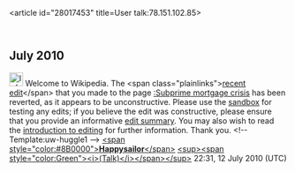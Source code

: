 <article id="28017453" title=User talk:78.151.102.85>
	<talkpage id="28017453" title="User talk:78.151.102.85">

== July 2010 ==

[[Image:Information.png|25px]] Welcome to Wikipedia. The &lt;span class=&quot;plainlinks&quot;&gt;[http://en.wikipedia.org/wiki/Subprime_mortgage_crisis?diff=373158235 recent edit]&lt;/span&gt; that you made to the page [[:Subprime mortgage crisis]] has been reverted, as it appears to be unconstructive. Please use the [[Wikipedia:Sandbox|sandbox]] for testing any edits; if you believe the edit was constructive, please ensure that you provide an informative [[Help:Edit summary|edit summary]]. You may also wish to read the [[Wikipedia:Introduction|introduction to editing]] for further information. Thank you. &lt;!-- Template:uw-huggle1 --&gt; [[User:Happysailor|&lt;span style=&quot;color:#8B0000&quot;&gt;'''Happysailor'''&lt;/span&gt;]] [[User talk:Happysailor|&lt;sup&gt;&lt;span style=&quot;color:Green&quot;&gt;&lt;i&gt;(Talk)&lt;/i&gt;&lt;/span&gt;&lt;/sup&gt;]] 22:31, 12 July 2010 (UTC)
	</talkpage>
</article>
